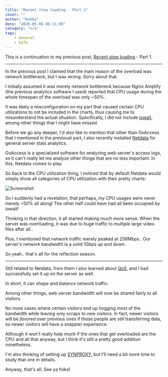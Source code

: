 ```yaml
---
title: "Recent slow loading - Part 2"
cover: ""
author: "bobby"
date: "2020-05-06 06:11:00"
category: "n/a"
tags:
    - General
    - Safe
---
```


This is a continuation to my previous post, [Recent slow loading](recent-slow-loading) - Part 1.

---

In the previous post I claimed that the main reason of the overload was network bottleneck, but I was wrong. Sorry about that.

I initially assumed it was merely network bottleneck because Nginx Amplify (the previous analytics software I used) reported that CPU usage during the whole timespan of the overload was only ~50%.

It was likely a misconfiguration on my part that caused certain CPU utilizations to not be included in the charts, thus causing me to misunderstand the actual situation. Specifically, I did not include [iowait](https://serverfault.com/questions/12679/can-anyone-explain-precisely-what-iowait-is), among other things that I might have missed.

Before we go any deeper, I'd also like to mention that other than GoAccess that I mentioned in the previoust part, I also recently installed [Netdata](https://www.netdata.cloud/) for general server stats analytics.

GoAccess is a specialized software for analyzing web server's access logs, so it can't really let me analyze other things that are no less important. In this, Netdata comes to play.

So back to the CPU utilization thing, I noticed that by default Netdata would simply show all categories of CPU utilization with their pretty charts:

![Screenshot](./Screenshot_20200506_055712.png)

So I suddenly had a revelation, that perhaps, my CPU usages were never merely ~50% all along! The other half could have had all been occupied by iowait!

Thinking in that direction, it all started making much more sense. When the server was overloading, it was due to huge traffic to multiple large video files after all..

Plus, I mentioned that network traffic merely peaked at 256Mbps.. Our server's network bandwidth is a solid 1Gbps up and down.

So yeah.. that's all for the reflection season.

---

Still related to Netdata, from them I also learned about [QoS](https://learn.netdata.cloud/docs/agent/collectors/tc.plugin/#qos), and I had successfully set it up on the server as well.

In short, it can *shape and balance* network traffic.

Among other things, web server bandwidth will now be shared fairly to all visitors.

No more cases where certain visitors end up hogging most of the bandwidth while leaving only scraps to new visitors. In fact, newer visitors will be *favored* over previous ones if those people are still transferring data, so newer visitors will have a snappier experience.

Although it won't really help much if the ones that get overloaded are the CPU and all that anyway, but I think it's still a pretty good addition nonetheless.

I'm also thinking of setting up [SYNPROXY](https://learn.netdata.cloud/docs/agent/collectors/proc.plugin/#linux-anti-ddos), but I'll need a bit more time to study that one in details.

Anyway, that's all. See ya folks!
